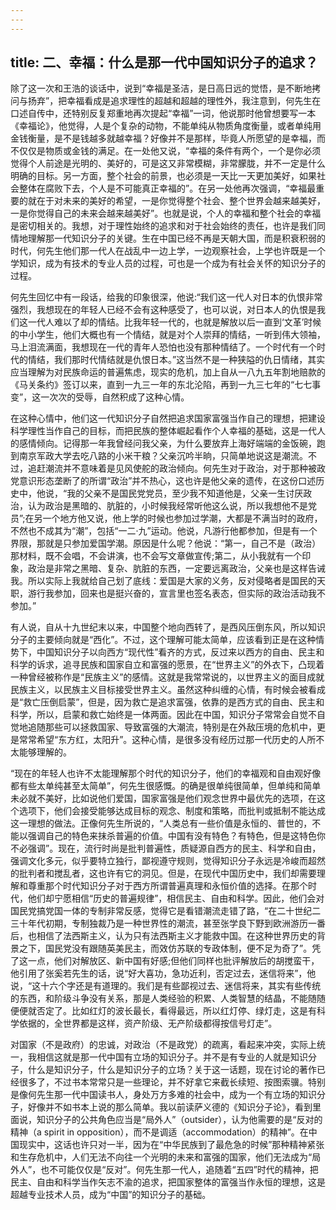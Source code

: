 ```yaml
---
---
---
```

title: 二、幸福：什么是那一代中国知识分子的追求？
---




除了这一次和王浩的谈话中，说到“幸福是圣洁，是日高日远的觉悟，是不断地拷问与扬弃”，把幸福看成是追求理性的超越和超越的理性外，我注意到，何先生在口述自传中，还特别反复郑重地再次提起“幸福”一词，他说那时他曾想要写一本《幸福论》，他觉得，人是个复杂的动物，不能单纯从物质角度衡量，或者单纯用金钱衡量，是不是钱越多就越幸福？好像并不是那样，毕竟人所愿望的是幸福，而不仅仅是物质或金钱的满足。在一处他又说，“幸福的条件有两个，一个是你必须觉得个人前途是光明的、美好的，可是这又非常模糊，非常朦胧，并不一定是什么明确的目标。另一方面，整个社会的前景，也必须是一天比一天更加美好，如果社会整体在腐败下去，个人是不可能真正幸福的”。在另一处他再次强调，“幸福最重要的就在于对未来的美好的希望，一是你觉得整个社会、整个世界会越来越美好，一是你觉得自己的未来会越来越美好”。也就是说，个人的幸福和整个社会的幸福是密切相关的。我想，对于理性始终的追求和对于社会始终的责任，也许是我们同情地理解那一代知识分子的关键。生在中国已经不再是天朝大国，而是积衰积弱的时代，何先生他们那一代人在战乱中一边上学，一边观察社会，上学也许既是一个学知识，成为有技术的专业人员的过程，可也是一个成为有社会关怀的知识分子的过程。

何先生回忆中有一段话，给我的印象很深，他说:“我们这一代人对日本的仇恨非常强烈，我想现在的年轻人已经不会有这种感受了，也可以说，对日本人的仇恨是我们这一代人难以了却的情结。比我年轻一代的，也就是解放以后一直到‘文革’时候的中小学生，他们大概也有一个情结，就是对个人崇拜的情结，一听到伟大领袖，马上泪流满面，我想现在一代的青年人恐怕也没有那种情结了。一个时代有一个时代的情结，我们那时代情结就是仇恨日本。”这当然不是一种狭隘的仇日情绪，其实应当理解为对民族命运的普遍焦虑，现实的危机，加上自从一八九五年割地赔款的《马关条约》签订以来，直到一九三一年的东北沦陷，再到一九三七年的“七七事变”，这一次次的受辱，自然积成了这种心情。

在这种心情中，他们这一代知识分子自然把追求国家富强当作自己的理想，把建设科学理性当作自己的目标，而把民族的整体崛起看作个人幸福的基础，这是一代人的感情倾向。记得那一年我曾经问我父亲，为什么要放弃上海好端端的金饭碗，跑到南京军政大学去吃八路的小米干粮？父亲沉吟半晌，只简单地说这是潮流。不过，追赶潮流并不意味着是见风使舵的政治倾向。何先生对于政治，对于那种被政党意识形态垄断了的所谓“政治”并不热心，这也许是他父亲的遗传，在这份口述历史中，他说，“我的父亲不是国民党党员，至少我不知道他是，父亲一生讨厌政治，认为政治是黑暗的、肮脏的，小时候我经常听他这么说，所以我想他不是党员”;在另一个地方他又说，他上学的时候也参加过学潮，大都是不满当时的政府，不然也不成其为“潮”，包括“一二·九”运动。他说，凡游行他都参加，但是有一个界限，那就是只参加爱国学潮。原因是什么呢？他说：“第一，自己不是（政治）那材料，既不会唱，不会讲演，也不会写文章做宣传;第二，从小我就有一个印象，政治是非常之黑暗、复杂、肮脏的东西，一定要远离政治，父亲也是这样告诫我。所以实际上我就给自己划了底线：爱国是大家的义务，反对侵略者是国民的天职，游行我参加，回来也是挺兴奋的，宣言里也签名表态，但实际的政治活动我不参加。”

有人说，自从十九世纪末以来，中国整个地向西转了，是西风压倒东风，所以知识分子的主要倾向就是“西化”。不过，这个理解可能太简单，应该看到正是在这种情势下，中国知识分子以向西方“现代性”看齐的方式，反过来以西方的自由、民主和科学的诉求，追寻民族和国家自立和富强的愿景，在“世界主义”的外衣下，凸现着一种曾经被称作是“民族主义”的感情。这就是我常常说的，以世界主义的面目成就民族主义，以民族主义目标接受世界主义。虽然这种纠缠的心情，有时候会被看成是“救亡压倒启蒙”，但是，因为救亡是追求富强，依靠的是西方式的自由、民主和科学，所以，启蒙和救亡始终是一体两面。因此在中国，知识分子常常会自觉不自觉地追随那些可以拯救国家、导致富强的大潮流，特别是在外敌压境的危机中，更是常常希望“东方红，太阳升”。这种心情，是很多没有经历过那一代历史的人所不太能够理解的。

“现在的年轻人也许不太能理解那个时代的知识分子，他们的幸福观和自由观好像都有些太单纯甚至太简单”，何先生很感慨。的确是很单纯很简单，但单纯和简单未必就不美好，比如说他们爱国，国家富强是他们观念世界中最优先的选项，在这个选项下，他们会接受能够达成目标的观念、制度和策略，而批判或抵制不能达成这一理想的做法。正像何先生所说的，“人类总有一些价值是永恒的、普世的，不能以强调自己的特色来抹杀普遍的价值。中国有没有特色？有特色，但是这特色你不必强调”。现在，流行时尚是批判普遍性，质疑源自西方的民主、科学和自由，强调文化多元，似乎要特立独行，鄙视遵守规则，觉得知识分子永远是冷峻而超然的批判者和搅乱者，这也许有它的洞见。但是，在现代中国历史中，我们却需要理解和尊重那个时代知识分子对于西方所谓普遍真理和永恒价值的选择。在那个时代，他们却宁愿相信“历史的普遍规律”，相信民主、自由和科学。因此，他们会对国民党搞党国一体的专制非常反感，觉得它是看错潮流走错了路，“在二十世纪二三十年代初期，专制独裁乃是一种世界性的潮流，甚至张学良下野到欧洲游历一番后，也相信了法西斯主义，认为只有法西斯主义才能救中国。在这种世界历史的背景之下，国民党没有跟随英美民主，而效仿苏联的专政体制，便不足为奇了”。凭了这一点，他们对解放区、新中国有好感;但他们同样也批评解放后的胡搅蛮干，他引用了张奚若先生的话，说“好大喜功，急功近利，否定过去，迷信将来”，他说，“这十六个字还是有道理的。我们是有些鄙视过去、迷信将来，其实有些传统的东西，和阶级斗争没有关系，那是人类经验的积累、人类智慧的结晶，不能随随便便就否定了。比如红灯的波长最长，看得最远，所以红灯停、绿灯走，这是有科学依据的，全世界都是这样，资产阶级、无产阶级都得按信号灯走”。

对国家（不是政府）的忠诚，对政治（不是政党）的疏离，看起来冲突，实际上统一，我相信这就是那一代中国有立场的知识分子。并不是有专业的人就是知识分子，什么是知识分子，什么是知识分子的立场？关于这一话题，现在讨论的著作已经很多了，不过书本常常只是一些理论，并不好拿它来截长续短、按图索骥。特别是像何先生那一代中国读书人，身处万方多难的社会中，成为一个有立场的知识分子，好像并不如书本上说的那么简单。我以前读萨义德的《知识分子论》，看到里面说，知识分子的公共角色应当是“局外人”（outsider），认为他需要的是“反对的精神（a spirit in opposition），而不是调适（accommodation）的精神”。在中国现实中，这话也许只对一半，因为在“中华民族到了最危急的时候”那种精神紧张和生存危机中，人们无法不向往一个光明的未来和富强的国家，他们无法成为“局外人”，也不可能仅仅是“反对”。何先生那一代人，追随着“五四”时代的精神，把民主、自由和科学当作矢志不渝的追求，把国家整体的富强当作永恒的理想，这是超越专业技术人员，成为“中国”的知识分子的基础。